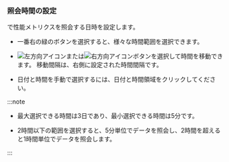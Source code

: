 ### 照会時間の設定

<Cmdname sid="time" className="uitext" />で性能メトリクスを照会する日時を設定します。

- 一番右の緑のボタンを選択すると、様々な時間範囲を選択できます。 

  <InDoc pages="pageload-stat"><ImgLang img="browser-statistics-set-time-select-options.png" className="width-600" desc="時間設定" /></InDoc>

  <InDoc pages="ipload-stat"><ImgLang img="browser-ip-statistics-set-time-select-options.png" className="width-600" desc="時間設定" /></InDoc>

- ![左方向アイコン](/img/left-arrow.svg)または![右方向アイコン](/img/right-arrow.svg)ボタンを選択して時間を移動できます。 移動間隔は、右側に設定された時間間隔です。

- 日付と時間を手動で選択するには、日付と時間領域をクリックしてください。

  <InDoc pages="pageload-stat"><ImgLang img="browser-statistics-set-custom-time.png" desc="時間設定" /></InDoc>

  <InDoc pages="ipload-stat"><ImgLang img="browser-ip-statistics-set-custom-time.png" desc="時間設定" /></InDoc>

:::note

- 最大選択できる時間は3日であり、最小選択できる時間は5分です。

- 2時間以下の範囲を選択すると、5分単位でデータを照会し、2時間を超えると1時間単位でデータを照会します。

:::
